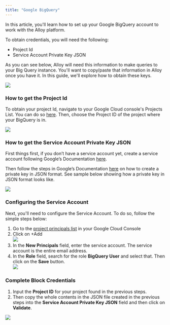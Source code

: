 ```yaml
---
title: "Google BigQuery"
---
```


In this article, you'll learn how to set up your Google BigQuery account to work with the Alloy platform. 

To obtain credentials, you will need the following:

* Project Id
* Service Account Private Key JSON

As you can see below, Alloy will need this information to make queries to your Big Query instance. You'll want to copy/paste that information in Alloy once you have it. In this guide, we'll explore how to obtain these keys.

![](/images/581e4d4-Screen_Shot_2022-08-01_at_4.14.25_PM.png)

### How to get the Project Id

To obtain your project Id, navigate to your Google Cloud console's Projects List. You can do so [here](https://console.cloud.google.com/cloud-resource-manager?pli=1). Then, choose the Project ID of the project where your BigQuery is in.

![](/images/1925313-Screen_Shot_2022-08-01_at_4.17.17_PM.png)

### How to get the Service Account Private Key JSON

First things first, if you don’t have a service account yet, create a service account following Google’s Documentation [here](https://cloud.google.com/iam/docs/creating-managing-service-accounts#creating).

Then follow the steps in Google’s Documentation [here](https://cloud.google.com/iam/docs/creating-managing-service-account-keys#creating) on how to create a private key in JSON format. See sample below showing how a private key in JSON format looks like.

![](/images/fc5b1c8-Screen_Shot_2022-08-01_at_4.20.04_PM.png)

### Configuring the Service Account

Next, you'll need to configure the Service Account. To do so, follow the simple steps below:

1. Go to the [project principals list](https://console.cloud.google.com/iam-admin/iam/project) in your Google Cloud Console
2. Click on +Add  
![](/images/a20b2f1-Screen_Shot_2022-08-01_at_4.22.21_PM.png)
3. In the **New Principals** field, enter the service account. The service account is the entire email address.
4. In the **Role** field, search for the role **BigQuery User** and select that. Then click on the **Save** button.  
![](/images/089e4cf-Screen_Shot_2022-08-01_at_4.23.19_PM.png)

### Complete Block Credentials

1. Input the **Project ID** for your project found in the previous steps.
2. Then copy the whole contents in the JSON file created in the previous steps into the **Service Account Private Key JSON** field and then click on **Validate**.

![](/images/8661583-Screen_Shot_2022-08-01_at_4.24.48_PM.png)